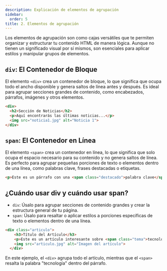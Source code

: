 ```yaml
---
description: Explicación de elementos de agrupación
sidebar:
  order: 5
title: 2. Elementos de agrupación
---
```


Los elementos de agrupación son como cajas versátiles que te permiten organizar y estructurar tu contenido HTML de manera lógica. Aunque no tienen un significado visual por sí mismos, son esenciales para aplicar estilos y manipular grupos de elementos.

## `div`: El Contenedor de Bloque

El elemento `<div>` crea un contenedor de bloque, lo que significa que ocupa todo el ancho disponible y genera saltos de línea antes y después. Es ideal para agrupar secciones grandes de contenido, como encabezados, párrafos, imágenes y otros elementos.

```html {"id":"01J3RN1C3V70SSNDG38ZPRBVMN"}
<div>
  <h2>Sección de Noticias</h2>
  <p>Aquí encontrarás las últimas noticias...</p>
  <img src="noticia1.jpg" alt="Noticia 1">
</div>
```

## `span`: El Contenedor en Línea

El elemento `<span>` crea un contenedor en línea, lo que significa que solo ocupa el espacio necesario para su contenido y no genera saltos de línea. Es perfecto para agrupar pequeñas porciones de texto o elementos dentro de una línea, como palabras clave, frases destacadas o etiquetas.

```html {"id":"01J3RN3SJ7JJCA65YQEXX38DEG"}
<p>Este es un párrafo con una <span class="destacado">palabra clave</span> importante.</p>
```

## ¿Cuándo usar div y cuándo usar span?

- `div`: Úsalo para agrupar secciones de contenido grandes y crear la estructura general de tu página.
- `span`: Úsalo para resaltar o aplicar estilos a porciones específicas de texto o elementos dentro de una línea.

```html {"id":"01J3RN54Y3V6Q7YNNS7H4BNNFS"}
<div class="articulo">
    <h3>Título del Artículo</h3>
    <p>Este es un artículo interesante sobre <span class="tema">tecnología</span>.</p>
    <img src="articulo.jpg" alt="Imagen del artículo">
  </div>  
```

En este ejemplo, el `<div>` agrupa todo el artículo, mientras que el `<span>` resalta la palabra "tecnología" dentro del párrafo.